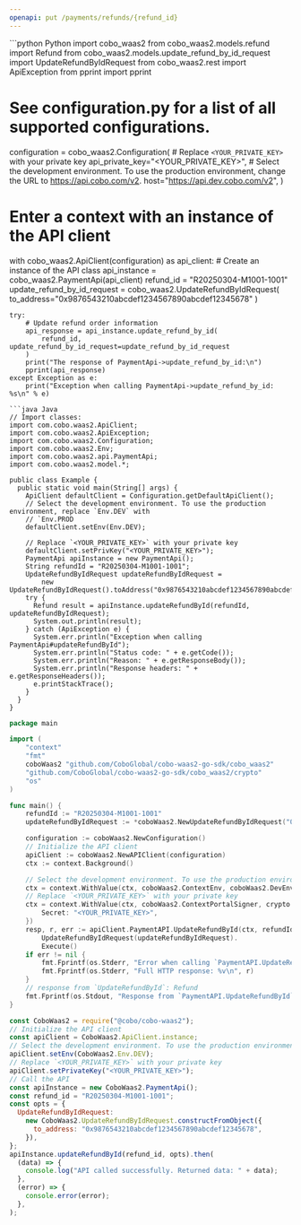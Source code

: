 ```yaml
---
openapi: put /payments/refunds/{refund_id}
---
```


<RequestExample>
```python Python
import cobo_waas2
from cobo_waas2.models.refund import Refund
from cobo_waas2.models.update_refund_by_id_request import UpdateRefundByIdRequest
from cobo_waas2.rest import ApiException
from pprint import pprint

# See configuration.py for a list of all supported configurations.
configuration = cobo_waas2.Configuration(
    # Replace `<YOUR_PRIVATE_KEY>` with your private key
    api_private_key="<YOUR_PRIVATE_KEY>",
    # Select the development environment. To use the production environment, change the URL to https://api.cobo.com/v2.
    host="https://api.dev.cobo.com/v2",
)
# Enter a context with an instance of the API client
with cobo_waas2.ApiClient(configuration) as api_client:
    # Create an instance of the API class
    api_instance = cobo_waas2.PaymentApi(api_client)
    refund_id = "R20250304-M1001-1001"
    update_refund_by_id_request = cobo_waas2.UpdateRefundByIdRequest(
        to_address="0x9876543210abcdef1234567890abcdef12345678"
    )

    try:
        # Update refund order information
        api_response = api_instance.update_refund_by_id(
            refund_id, update_refund_by_id_request=update_refund_by_id_request
        )
        print("The response of PaymentApi->update_refund_by_id:\n")
        pprint(api_response)
    except Exception as e:
        print("Exception when calling PaymentApi->update_refund_by_id: %s\n" % e)

```
```java Java
// Import classes:
import com.cobo.waas2.ApiClient;
import com.cobo.waas2.ApiException;
import com.cobo.waas2.Configuration;
import com.cobo.waas2.Env;
import com.cobo.waas2.api.PaymentApi;
import com.cobo.waas2.model.*;

public class Example {
  public static void main(String[] args) {
    ApiClient defaultClient = Configuration.getDefaultApiClient();
    // Select the development environment. To use the production environment, replace `Env.DEV` with
    // `Env.PROD
    defaultClient.setEnv(Env.DEV);

    // Replace `<YOUR_PRIVATE_KEY>` with your private key
    defaultClient.setPrivKey("<YOUR_PRIVATE_KEY>");
    PaymentApi apiInstance = new PaymentApi();
    String refundId = "R20250304-M1001-1001";
    UpdateRefundByIdRequest updateRefundByIdRequest =
        new UpdateRefundByIdRequest().toAddress("0x9876543210abcdef1234567890abcdef12345678");
    try {
      Refund result = apiInstance.updateRefundById(refundId, updateRefundByIdRequest);
      System.out.println(result);
    } catch (ApiException e) {
      System.err.println("Exception when calling PaymentApi#updateRefundById");
      System.err.println("Status code: " + e.getCode());
      System.err.println("Reason: " + e.getResponseBody());
      System.err.println("Response headers: " + e.getResponseHeaders());
      e.printStackTrace();
    }
  }
}

```
```go Go
package main

import (
	"context"
	"fmt"
	coboWaas2 "github.com/CoboGlobal/cobo-waas2-go-sdk/cobo_waas2"
	"github.com/CoboGlobal/cobo-waas2-go-sdk/cobo_waas2/crypto"
	"os"
)

func main() {
	refundId := "R20250304-M1001-1001"
	updateRefundByIdRequest := *coboWaas2.NewUpdateRefundByIdRequest("0x9876543210abcdef1234567890abcdef12345678")

	configuration := coboWaas2.NewConfiguration()
	// Initialize the API client
	apiClient := coboWaas2.NewAPIClient(configuration)
	ctx := context.Background()

	// Select the development environment. To use the production environment, replace coboWaas2.DevEnv with coboWaas2.ProdEnv
	ctx = context.WithValue(ctx, coboWaas2.ContextEnv, coboWaas2.DevEnv)
	// Replace `<YOUR_PRIVATE_KEY>` with your private key
	ctx = context.WithValue(ctx, coboWaas2.ContextPortalSigner, crypto.Ed25519Signer{
		Secret: "<YOUR_PRIVATE_KEY>",
	})
	resp, r, err := apiClient.PaymentAPI.UpdateRefundById(ctx, refundId).
		UpdateRefundByIdRequest(updateRefundByIdRequest).
		Execute()
	if err != nil {
		fmt.Fprintf(os.Stderr, "Error when calling `PaymentAPI.UpdateRefundById``: %v\n", err)
		fmt.Fprintf(os.Stderr, "Full HTTP response: %v\n", r)
	}
	// response from `UpdateRefundById`: Refund
	fmt.Fprintf(os.Stdout, "Response from `PaymentAPI.UpdateRefundById`: %v\n", resp)
}

```
```javascript JavaScript
const CoboWaas2 = require("@cobo/cobo-waas2");
// Initialize the API client
const apiClient = CoboWaas2.ApiClient.instance;
// Select the development environment. To use the production environment, replace `Env.DEV` with `Env.PROD`
apiClient.setEnv(CoboWaas2.Env.DEV);
// Replace `<YOUR_PRIVATE_KEY>` with your private key
apiClient.setPrivateKey("<YOUR_PRIVATE_KEY>");
// Call the API
const apiInstance = new CoboWaas2.PaymentApi();
const refund_id = "R20250304-M1001-1001";
const opts = {
  UpdateRefundByIdRequest:
    new CoboWaas2.UpdateRefundByIdRequest.constructFromObject({
      to_address: "0x9876543210abcdef1234567890abcdef12345678",
    }),
};
apiInstance.updateRefundById(refund_id, opts).then(
  (data) => {
    console.log("API called successfully. Returned data: " + data);
  },
  (error) => {
    console.error(error);
  },
);

```
</RequestExample>